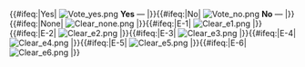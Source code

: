 <div class="sc_vote" data-value="{{{1|?}}}"></div>
{{#ifeq:{{{1|}}}|Yes|
[[File:Vote_yes.png]] '''Yes''' — {{{2|}}}
|}}{{#ifeq:{{{1|}}}|No|
[[File:Vote_no.png]] '''No''' — {{{2|}}}
|}}{{#ifeq:{{{1|}}}|None|
[[File:Clear_none.png]]{{clr}}{{{2|}}}
|}}{{#ifeq:{{{1|}}}|E-1|
[[File:Clear_e1.png]]{{clr}}{{{2|}}}
|}}{{#ifeq:{{{1|}}}|E-2|
[[File:Clear_e2.png]]{{clr}}{{{2|}}}
|}}{{#ifeq:{{{1|}}}|E-3|
[[File:Clear_e3.png]]{{clr}}{{{2|}}}
|}}{{#ifeq:{{{1|}}}|E-4|
[[File:Clear_e4.png]]{{clr}}{{{2|}}}
|}}{{#ifeq:{{{1|}}}|E-5|
[[File:Clear_e5.png]]{{clr}}{{{2|}}}
|}}{{#ifeq:{{{1|}}}|E-6|
[[File:Clear_e6.png]]{{clr}}{{{2|}}}
|}}